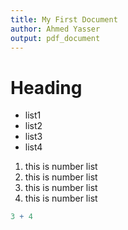 ```yaml
---
title: My First Document
author: Ahmed Yasser
output: pdf_document
---
```


# Heading


* list1
* list2
* list3
* list4

1. this is number list
2. this is number list
3. this is number list
4. this is number list
   
   
```R
3 + 4
```